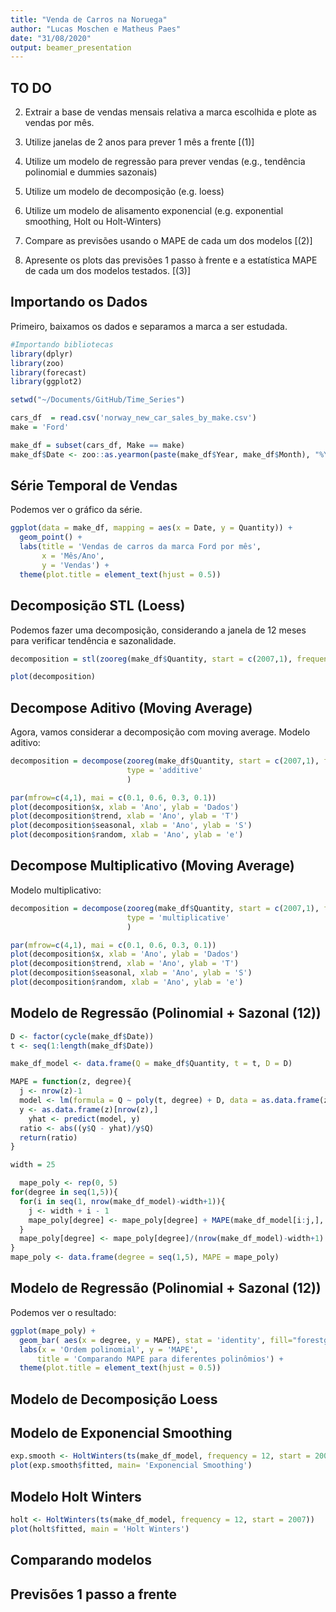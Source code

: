 ```yaml
---
title: "Venda de Carros na Noruega"
author: "Lucas Moschen e Matheus Paes"
date: "31/08/2020"
output: beamer_presentation
---
```


## TO DO 

2. Extrair a base de vendas mensais relativa a marca escolhida e plote as vendas por mês.

3. Utilize janelas de 2 anos para prever 1 mês a frente [(1)]

4. Utilize um modelo de regressão para prever vendas (e.g., tendência polinomial e dummies sazonais)

5. Utilize um modelo de decomposição (e.g. loess)

6. Utilize um modelo de alisamento exponencial (e.g. exponential smoothing, Holt ou Holt-Winters)

7. Compare as previsões usando o MAPE de cada um dos modelos [(2)]

8. Apresente os plots das previsões 1 passo à frente e a estatística MAPE de cada um dos modelos testados. [(3)]

## Importando os Dados

Primeiro, baixamos os dados e separamos a marca a ser estudada.

\vspace{10pt}

```r
#Importando bibliotecas
library(dplyr)
library(zoo)
library(forecast)
library(ggplot2)

setwd("~/Documents/GitHub/Time_Series")
```

\tiny
```r

cars_df  = read.csv('norway_new_car_sales_by_make.csv')
make = 'Ford'

make_df = subset(cars_df, Make == make)
make_df$Date <- zoo::as.yearmon(paste(make_df$Year, make_df$Month), "%Y %m")
```

## Série Temporal de Vendas

Podemos ver o gráfico da série.

\tiny
```r
ggplot(data = make_df, mapping = aes(x = Date, y = Quantity)) + 
  geom_point() + 
  labs(title = 'Vendas de carros da marca Ford por mês', 
       x = 'Mês/Ano', 
       y = 'Vendas') + 
  theme(plot.title = element_text(hjust = 0.5))
```

## Decomposição STL (Loess)

Podemos fazer uma decomposição, considerando a janela de 12 meses para verificar tendência e sazonalidade. 

\tiny

```r
decomposition = stl(zooreg(make_df$Quantity, start = c(2007,1), frequency = 12), s.window = 12)
```

```r
plot(decomposition)
```

## Decompose Aditivo (Moving Average)

Agora, vamos considerar a decomposição com moving average. Modelo aditivo:

\tiny

```r
decomposition = decompose(zooreg(make_df$Quantity, start = c(2007,1), frequency = 12), 
                          type = 'additive'
                          )
```

```r
par(mfrow=c(4,1), mai = c(0.1, 0.6, 0.3, 0.1))
plot(decomposition$x, xlab = 'Ano', ylab = 'Dados')
plot(decomposition$trend, xlab = 'Ano', ylab = 'T')
plot(decomposition$seasonal, xlab = 'Ano', ylab = 'S')
plot(decomposition$random, xlab = 'Ano', ylab = 'e')
```

## Decompose Multiplicativo (Moving Average)

Modelo multiplicativo:

\tiny

```r
decomposition = decompose(zooreg(make_df$Quantity, start = c(2007,1), frequency = 12), 
                          type = 'multiplicative'
                          )
```

```r
par(mfrow=c(4,1), mai = c(0.1, 0.6, 0.3, 0.1))
plot(decomposition$x, xlab = 'Ano', ylab = 'Dados')
plot(decomposition$trend, xlab = 'Ano', ylab = 'T')
plot(decomposition$seasonal, xlab = 'Ano', ylab = 'S')
plot(decomposition$random, xlab = 'Ano', ylab = 'e')
```

## Modelo de Regressão (Polinomial + Sazonal (12))

\tiny

```r
D <- factor(cycle(make_df$Date))
t <- seq(1:length(make_df$Date))

make_df_model <- data.frame(Q = make_df$Quantity, t = t, D = D)

MAPE = function(z, degree){
  j <- nrow(z)-1
  model <- lm(formula = Q ~ poly(t, degree) + D, data = as.data.frame(z)[1:j,])
  y <- as.data.frame(z)[nrow(z),]
    yhat <- predict(model, y)
  ratio <- abs((y$Q - yhat)/y$Q)
  return(ratio)
}

width = 25

  mape_poly <- rep(0, 5)
for(degree in seq(1,5)){
  for(i in seq(1, nrow(make_df_model)-width+1)){
    j <- width + i - 1
    mape_poly[degree] <- mape_poly[degree] + MAPE(make_df_model[i:j,], degree)
  }
  mape_poly[degree] <- mape_poly[degree]/(nrow(make_df_model)-width+1)  
}
mape_poly <- data.frame(degree = seq(1,5), MAPE = mape_poly)
```

## Modelo de Regressão (Polinomial + Sazonal (12))

Podemos ver o resultado: 

```r
ggplot(mape_poly) + 
  geom_bar( aes(x = degree, y = MAPE), stat = 'identity', fill="forestgreen", alpha=0.5) + 
  labs(x = 'Ordem polinomial', y = 'MAPE', 
      title = 'Comparando MAPE para diferentes polinômios') + 
  theme(plot.title = element_text(hjust = 0.5))
```

## Modelo de Decomposição Loess

## Modelo de Exponencial Smoothing

\tiny

```r
exp.smooth <- HoltWinters(ts(make_df_model, frequency = 12, start = 2007), beta = F, gamma = F)
plot(exp.smooth$fitted, main= 'Exponencial Smoothing')
```

## Modelo Holt Winters

\tiny

```r
holt <- HoltWinters(ts(make_df_model, frequency = 12, start = 2007))
plot(holt$fitted, main = 'Holt Winters')
```

## Comparando modelos 

## Previsões 1 passo a frente 
